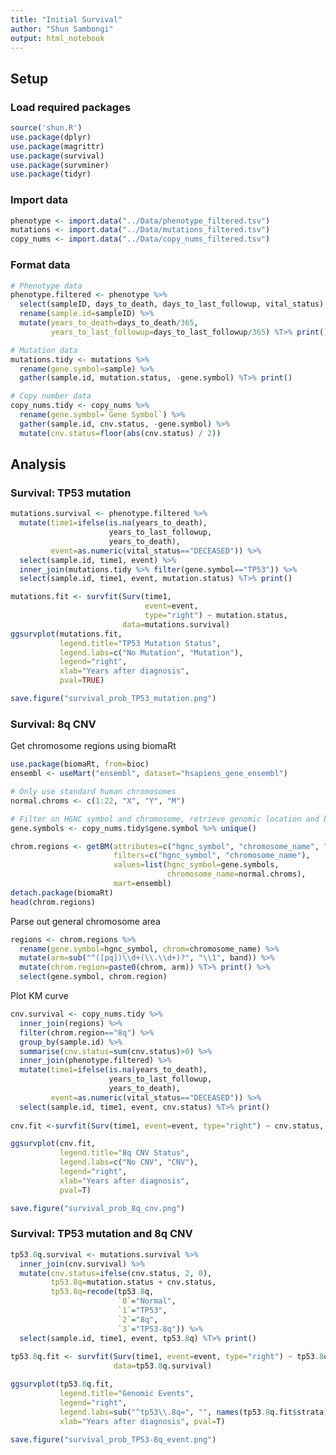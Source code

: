 ```yaml
---
title: "Initial Survival"
author: "Shun Sambongi"
output: html_notebook
---
```


## Setup

### Load required packages

```r
source('shun.R')
use.package(dplyr)
use.package(magrittr)
use.package(survival)
use.package(survminer)
use.package(tidyr)
```

### Import data

```r
phenotype <- import.data("../Data/phenotype_filtered.tsv")
mutations <- import.data("../Data/mutations_filtered.tsv")
copy_nums <- import.data("../Data/copy_nums_filtered.tsv")
```

### Format data

```r
# Phenotype data
phenotype.filtered <- phenotype %>% 
  select(sampleID, days_to_death, days_to_last_followup, vital_status) %>%
  rename(sample.id=sampleID) %>%
  mutate(years_to_death=days_to_death/365, 
         years_to_last_followup=days_to_last_followup/365) %T>% print()

# Mutation data
mutations.tidy <- mutations %>% 
  rename(gene.symbol=sample) %>% 
  gather(sample.id, mutation.status, -gene.symbol) %T>% print()

# Copy number data
copy_nums.tidy <- copy_nums %>%
  rename(gene.symbol=`Gene Symbol`) %>% 
  gather(sample.id, cnv.status, -gene.symbol) %>% 
  mutate(cnv.status=floor(abs(cnv.status) / 2))
```


## Analysis

### Survival: TP53 mutation

```r
mutations.survival <- phenotype.filtered %>% 
  mutate(time1=ifelse(is.na(years_to_death), 
                      years_to_last_followup, 
                      years_to_death), 
         event=as.numeric(vital_status=="DECEASED")) %>% 
  select(sample.id, time1, event) %>%
  inner_join(mutations.tidy %>% filter(gene.symbol=="TP53")) %>%
  select(sample.id, time1, event, mutation.status) %T>% print()

mutations.fit <- survfit(Surv(time1, 
                              event=event, 
                              type="right") ~ mutation.status,
                         data=mutations.survival)
ggsurvplot(mutations.fit, 
           legend.title="TP53 Mutation Status",
           legend.labs=c("No Mutation", "Mutation"),
           legend="right",
           xlab="Years after diagnosis",
           pval=TRUE)

save.figure("survival_prob_TP53_mutation.png")
```

### Survival: 8q CNV

Get chromosome regions using biomaRt

```r
use.package(biomaRt, from=bioc)
ensembl <- useMart("ensembl", dataset="hsapiens_gene_ensembl")

# Only use standard human chromosomes
normal.chroms <- c(1:22, "X", "Y", "M")

# Filter on HGNC symbol and chromosome, retrieve genomic location and band
gene.symbols <- copy_nums.tidy$gene.symbol %>% unique()

chrom.regions <- getBM(attributes=c("hgnc_symbol", "chromosome_name", "band"),
                       filters=c("hgnc_symbol", "chromosome_name"),
                       values=list(hgnc_symbol=gene.symbols, 
                                   chromosome_name=normal.chroms), 
                       mart=ensembl)
detach.package(biomaRt)
head(chrom.regions)
```

Parse out general chromosome area

```r
regions <- chrom.regions %>% 
  rename(gene.symbol=hgnc_symbol, chrom=chromosome_name) %>% 
  mutate(arm=sub("^([pq])\\d+(\\.\\d+)?", "\\1", band)) %>%
  mutate(chrom.region=paste0(chrom, arm)) %T>% print() %>%
  select(gene.symbol, chrom.region)
```

Plot KM curve

```r
cnv.survival <- copy_nums.tidy %>% 
  inner_join(regions) %>%
  filter(chrom.region=="8q") %>% 
  group_by(sample.id) %>%
  summarise(cnv.status=sum(cnv.status)>0) %>%
  inner_join(phenotype.filtered) %>%
  mutate(time1=ifelse(is.na(years_to_death), 
                      years_to_last_followup, 
                      years_to_death), 
         event=as.numeric(vital_status=="DECEASED")) %>% 
  select(sample.id, time1, event, cnv.status) %T>% print()
  
cnv.fit <-survfit(Surv(time1, event=event, type="right") ~ cnv.status, data=cnv.survival)

ggsurvplot(cnv.fit, 
           legend.title="8q CNV Status",
           legend.labs=c("No CNV", "CNV"),
           legend="right",
           xlab="Years after diagnosis",
           pval=T)

save.figure("survival_prob_8q_cnv.png")
```

### Survival: TP53 mutation and 8q CNV

```r
tp53.8q.survival <- mutations.survival %>%
  inner_join(cnv.survival) %>%
  mutate(cnv.status=ifelse(cnv.status, 2, 0),
         tp53.8q=mutation.status + cnv.status,
         tp53.8q=recode(tp53.8q, 
                        `0`="Normal", 
                        `1`="TP53", 
                        `2`="8q", 
                        `3`="TP53-8q")) %>%
  select(sample.id, time1, event, tp53.8q) %T>% print()
  
tp53.8q.fit <- survfit(Surv(time1, event=event, type="right") ~ tp53.8q,
                       data=tp53.8q.survival)

ggsurvplot(tp53.8q.fit, 
           legend.title="Genomic Events",
           legend="right",
           legend.labs=sub("^tp53\\.8q=", "", names(tp53.8q.fit$strata)),
           xlab="Years after diagnosis", pval=T)

save.figure("survival_prob_TP53-8q_event.png")
```

